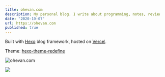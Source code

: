 ```yaml
---
title: ohevan.com
description: My personal blog. I write about programming, notes, reviews for techs and more. Built with hexo blog framework, hosted on Vercel, using my own theme, "hexo-theme-redefine".
date: "2020-10-07"
url: https://ohevan.com
published: true
---
```


Built with [Hexo](https://hexo.io/) blog framework, hosted on [Vercel](https://vercel.com/).

Theme: [hexo-theme-redefine](https://github.com/EvanNotFound/hexo-theme-redefine)

![ohevan.com](https://evan.beee.top/img/12cecd44dfa4dc58777bd8aad05b68d3-fa397.png)

![](https://evan.beee.top/img/9ce48d14cabd2a4fbe98926aeb2d35a2-19132.png)